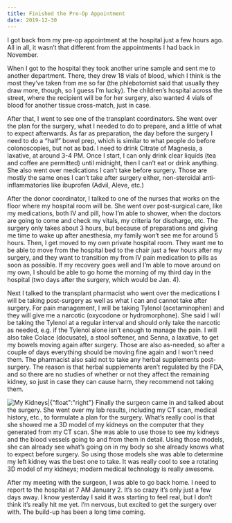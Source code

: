 ```yaml
---
title: Finished the Pre-Op Appointment
date: 2019-12-30
---
```


I got back from my pre-op appointment at the hospital just a few hours ago. All in all, it wasn’t that different from  <LinkToArticle title="The Last Round of Tests Are Done">the appointments I had back in November</LinkToArticle>.

When I got to the hospital they took another urine sample and sent me to another department. There, they drew 18 vials of blood, which I think is the most they’ve taken from me so far (the phlebotomist said that usually they draw more, though, so I guess I’m lucky). The children’s hospital across the street, where the recipient will be for her surgery, also wanted 4 vials of blood for another tissue cross-match, just in case.

After that, I went to see one of the transplant coordinators. She went over the plan for the surgery, what I needed to do to prepare, and a little of what to expect afterwards. As far as preparation, the day before the surgery I need to do a “half” bowel prep, which is similar to what people do before colonoscopies, but not as bad. I need to drink Citrate of Magnesia, a laxative, at around 3-4 PM. Once I start, I can only drink clear liquids (tea and coffee are permitted) until midnight, then I can’t eat or drink anything. She also went over medications I can’t take before surgery. Those are mostly the same ones I can’t take after surgery either, non-steroidal anti-inflammatories like ibuprofen (Advil, Aleve, etc.)

After the donor coordinator, I talked to one of the nurses that works on the floor where my hospital room will be. She went over post-surgical care, like my medications, both IV and pill, how I’m able to shower, when the doctors are going to come and check my vitals, my criteria for discharge, etc. The surgery only takes about 3 hours, but because of preparations and giving me time to wake up after anesthesia, my family won’t see me for around 5 hours. Then, I get moved to my own private hospital room. They want me to be able to move from the hospital bed to the chair just a few hours after my surgery, and they want to transition my from IV pain medication to pills as soon as possible. If my recovery goes well and I’m able to move around on my own, I should be able to go home the morning of my third day in the hospital (two days after the surgery, which would be Jan. 4).

Next I talked to the transplant pharmacist who went over the medications I will be taking post-surgery as well as what I can and cannot take after surgery. For pain management, I will be taking Tylenol (acetaminophen) and they will give me a narcotic (oxycodone or hydromorphone). She said I will be taking the Tylenol at a regular interval and should only take the narcotic as needed, e.g. if the Tylenol alone isn’t enough to manage the pain. I will also take Colace (docusate), a stool softener, and Senna, a laxative, to get my bowels moving again after surgery. Those are also as-needed, so after a couple of days everything should be moving fine again and I won’t need them. The pharmacist also said not to take any herbal supplements post-surgery. The reason is that herbal supplements aren’t regulated by the FDA, and so there are no studies of whether or not they affect the remaining kidney, so just in case they can cause harm, they recommend not taking them.

![My Kidneys|{"float":"right"}](cross-section)
Finally the surgeon came in and talked about the surgery. She went over my lab results, including my CT scan, medical history, etc., to formulate a plan for the surgery. What’s really cool is that she showed me a 3D model of my kidneys on the computer that they generated from my CT scan. She was able to use those to see my kidneys and the blood vessels going to and from them in detail. Using those models, she can already see what’s going on in my body so she already knows what to expect before surgery. So using those models she was able to determine my left kidney was the best one to take. It was really cool to see a rotating 3D model of my kidneys; modern medical technology is really awesome.

After my meeting with the surgeon, I was able to go back home. I need to report to the hospital at 7 AM January 2. It’s so crazy it’s only just a few days away. I know yesterday I said it was starting to feel real, but I don’t think it’s really hit me yet. I’m nervous, but excited to get the surgery over with. The build-up has been a long time coming.
